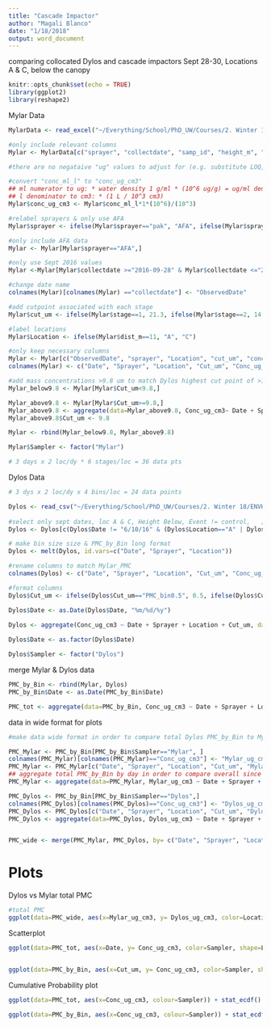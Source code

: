 ```yaml
---
title: "Cascade Impactor"
author: "Magali Blanco"
date: "1/18/2018"
output: word_document
---
```

comparing collocated Dylos and cascade impactors Sept 28-30, Locations A & C, below the canopy

```r
knitr::opts_chunk$set(echo = TRUE)
library(ggplot2)
library(reshape2)

```

Mylar Data
```r
MylarData <- read_excel("~/Everything/School/PhD_UW/Courses/2. Winter 18/ENVH 595 Yost RR/Data/Cascade Impactor/Eddie/MylarData.xls")

#only include relevant columns 
Mylar <- MylarData[c("sprayer", "collectdate", "samp_id", "height_m", "dist_m", "sampvol_l", "stage", "ug", "below_loq", "drift_ml", "conc_ml_l")] #ml drift vol / l vol sampled 

#there are no negataive "ug" values to adjust for (e.g. substitute LOQ, etc.)

#convert "conc_ml_l" to "conc_ug_cm3"
## ml numerator to ug: * water density 1 g/ml * (10^6 ug/g) = ug/ml density
## l denominator to cm3: * (1 L / 10^3 cm3)
Mylar$conc_ug_cm3 <- Mylar$conc_ml_l*1*(10^6)/(10^3)

#relabel sprayers & only use AFA 
Mylar$sprayer <- ifelse(Mylar$sprayer=="pak", "AFA", ifelse(Mylar$sprayer=="quantum", "MFT", "turbo"))

#only include AFA data
Mylar <- Mylar[Mylar$sprayer=="AFA",]

#only use Sept 2016 values
Mylar <-Mylar[Mylar$collectdate >="2016-09-28" & Mylar$collectdate <="2016-09-30",]

#change date name
colnames(Mylar)[colnames(Mylar) =="collectdate"] <- "ObservedDate"

#add cutpoint associated with each stage
Mylar$cut_um <- ifelse(Mylar$stage==1, 21.3, ifelse(Mylar$stage==2, 14.8, ifelse(Mylar$stage==3, 9.8, ifelse(Mylar$stage==4, 6, ifelse(Mylar$stage==5, 3.5, ifelse(Mylar$stage==6, 1.55, ifelse(Mylar$stage==7, 0.93, ifelse(Mylar$stage==8, 0.52,0))))))))

#label locations
Mylar$Location <- ifelse(Mylar$dist_m==11, "A", "C")

#only keep necessary columns
Mylar <- Mylar[c("ObservedDate", "sprayer", "Location", "cut_um", "conc_ug_cm3")]
colnames(Mylar) <- c("Date", "Sprayer", "Location", "Cut_um", "Conc_ug_cm3")

#add mass concentrations >9.8 um to match Dylos highest cut point of >10 um
Mylar_below9.8 <- Mylar[Mylar$Cut_um<9.8,]

Mylar_above9.8 <- Mylar[Mylar$Cut_um>=9.8,]
Mylar_above9.8 <- aggregate(data=Mylar_above9.8, Conc_ug_cm3~ Date + Sprayer + Location, sum)
Mylar_above9.8$Cut_um <- 9.8

Mylar <- rbind(Mylar_below9.8, Mylar_above9.8)

Mylar$Sampler <- factor("Mylar")

# 3 days x 2 loc/dy * 6 stages/loc = 36 data pts
```


Dylos Data
```r
# 3 dys x 2 loc/dy x 4 bins/loc = 24 data points

Dylos <- read_csv("~/Everything/School/PhD_UW/Courses/2. Winter 18/ENVH 595 Yost RR/Data/Dylos/SprayEvents180114.csv")
 
#select only sept dates, loc A & C, Height Below, Event != control,   ; specific columns
Dylos <- Dylos[c(Dylos$Date != "6/10/16" & (Dylos$Location=="A" | Dylos$Location=="C") & Dylos$Height=="Below" & Dylos$Event != "Control"), c("Date", "Sprayer", "Location","PMC_bin0.5","PMC_bin1.0","PMC_bin2.5", "PMC_bin10.0" )] #  "Event_PMC"

# make bin size size & PMC_by_Bin long format
Dylos <- melt(Dylos, id.vars=c("Date", "Sprayer", "Location"))

#rename columns to match Mylar_PMC
colnames(Dylos) <- c("Date", "Sprayer", "Location", "Cut_um", "Conc_ug_cm3")

#format columns
Dylos$Cut_um <- ifelse(Dylos$Cut_um=="PMC_bin0.5", 0.5, ifelse(Dylos$Cut_um=="PMC_bin1.0", 1.0, ifelse(Dylos$Cut_um=="PMC_bin2.5", 2.5, 10.0)))

Dylos$Date <- as.Date(Dylos$Date, "%m/%d/%y")

Dylos <- aggregate(Conc_ug_cm3 ~ Date + Sprayer + Location + Cut_um, data=Dylos, sum)
 
Dylos$Date <- as.factor(Dylos$Date)

Dylos$Sampler <- factor("Dylos")

```

merge Mylar & Dylos data
```r
PMC_by_Bin <- rbind(Mylar, Dylos)
PMC_by_Bin$Date <- as.Date(PMC_by_Bin$Date)

PMC_tot <- aggregate(data=PMC_by_Bin, Conc_ug_cm3 ~ Date + Sprayer + Location + Sampler, sum)

```

data in wide format for plots
```r

#make data wide format in order to compare total Dylos PMC_by_Bin to Mylar PMC_by_Bin (calibration)

PMC_Mylar <- PMC_by_Bin[PMC_by_Bin$Sampler=="Mylar", ]
colnames(PMC_Mylar)[colnames(PMC_Mylar)=="Conc_ug_cm3"] <- "Mylar_ug_cm3"
PMC_Mylar <- PMC_Mylar[c("Date", "Sprayer", "Location", "Cut_um", "Mylar_ug_cm3")]
## aggregate total PMC_by_Bin by day in order to compare overall since both samplers don't have same cut sizes
PMC_Mylar <- aggregate(data=PMC_Mylar, Mylar_ug_cm3 ~ Date + Sprayer + Location, sum)

PMC_Dylos <- PMC_by_Bin[PMC_by_Bin$Sampler=="Dylos",]
colnames(PMC_Dylos)[colnames(PMC_Dylos)=="Conc_ug_cm3"] <- "Dylos_ug_cm3"
PMC_Dylos <- PMC_Dylos[c("Date", "Sprayer", "Location", "Cut_um", "Dylos_ug_cm3")] ## aggregate total PMC_by_Bin by day in order to compare overall since both samplers don't have same cut sizes 
PMC_Dylos <- aggregate(data=PMC_Dylos, Dylos_ug_cm3 ~ Date + Sprayer + Location, sum)


PMC_wide <- merge(PMC_Mylar, PMC_Dylos, by= c("Date", "Sprayer", "Location"))


```


# Plots 

Dylos vs Mylar total PMC
```r
#total PMC
ggplot(data=PMC_wide, aes(x=Mylar_ug_cm3, y= Dylos_ug_cm3, color=Location)) + geom_point() #+ geom_smooth() 

```


Scatterplot 
```r

ggplot(data=PMC_tot, aes(x=Date, y= Conc_ug_cm3, color=Sampler, shape=Location)) + geom_point() 


ggplot(data=PMC_by_Bin, aes(x=Cut_um, y= Conc_ug_cm3, color=Sampler, shape=Location)) + geom_point() #+ ylim(0,.0010)

```

Cumulative Probability plot 
```r
ggplot(data=PMC_tot, aes(x=Conc_ug_cm3, colour=Sampler)) + stat_ecdf() + labs(y="Cumulative Probability", x= "Concentration (ug/cm3)")

ggplot(data=PMC_by_Bin, aes(x=Conc_ug_cm3, colour=Sampler)) + stat_ecdf() + labs(y="Cumulative Probability", x= "Concentration (ug/cm3)")

```





 